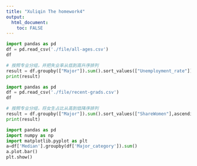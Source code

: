```yaml
---
title: "Xuliqin The homework4"
output: 
  html_document:
    toc: FALSE
---
```


```python
import pandas as pd
df = pd.read_csv('./file/all-ages.csv')
df
```

```python
# 按照专业分组，并把失业率从低到高升序排列
result = df.groupby(["Major"]).sum().sort_values(["Unemployment_rate"])
print(result)
```

```python
import pandas as pd
df = pd.read_csv('./file/recent-grads.csv')
df
```

```python
# 按照专业分组，将女生占比从高到低降序排列
result = df.groupby(["Major"]).sum().sort_values(["ShareWomen"],ascending=False)
print(result)
```

```python
import pandas as pd
import numpy as np
import matplotlib.pyplot as plt
a=df['Median'].groupby(df['Major_category']).sum()
a.plot.bar()
plt.show()
```